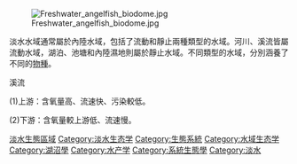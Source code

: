 {{expand|time=2015-05-07T03:05:54+00:00}}
{{unreferenced|time=2015-05-07T03:05:54+00:00}}
[[Image:Freshwater_angelfish_biodome.jpg|thumb]]

淡水水域通常屬於內陸水域，包括了流動和靜止兩種類型的水域。河川、溪流皆屬流動水域，湖泊、池塘和內陸濕地則屬於靜止水域。不同類型的水域，分別涵養了不同的[[物種|物種]]。

溪流

(1)上游：含氧量高、流速快、污染較低。

(2)下游：含氧量較上游低、流速慢。

{{模型化生态系统}}
[[Category:淡水生態區域|]]
[[Category:淡水生态学|Category:淡水生态学]]
[[Category:生態系統|Category:生態系統]]
[[Category:水域生态学|Category:水域生态学]]
[[Category:湖沼學|Category:湖沼學]]
[[Category:水产学|Category:水产学]]
[[Category:系統生態學|Category:系統生態學]]
[[Category:淡水|Category:淡水]]
